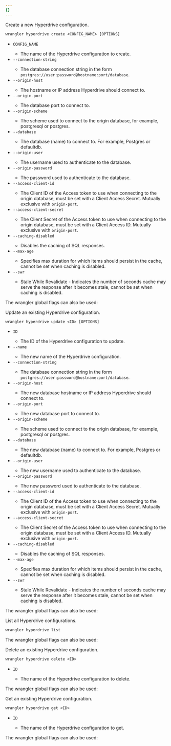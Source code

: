 ```yaml
---
{}
---
```



<AnchorHeading title="`create`" slug="hyperdrive-create" depth={3} />

Create a new Hyperdrive configuration.

```txt
wrangler hyperdrive create <CONFIG_NAME> [OPTIONS]
```

- `CONFIG_NAME` <Type text="string" /> <MetaInfo text="required" />
  - The name of the Hyperdrive configuration to create.
- `--connection-string` <Type text="string" /> <MetaInfo text="optional" />
  - The database connection string in the form `postgres://user:password@hostname:port/database`.
- `--origin-host` <Type text="string" /> <MetaInfo text="optional" />
  - The hostname or IP address Hyperdrive should connect to.
- `--origin-port` <Type text="number" /> <MetaInfo text="optional" />
  - The database port to connect to.
- `--origin-scheme` <Type text="string" /> <MetaInfo text="optional" />
  - The scheme used to connect to the origin database, for example, postgresql or postgres.
- `--database` <Type text="string" /> <MetaInfo text="optional" />
  - The database (name) to connect to. For example, Postgres or defaultdb.
- `--origin-user` <Type text="string" /> <MetaInfo text="optional" />
  - The username used to authenticate to the database.
- `--origin-password` <Type text="string" /> <MetaInfo text="optional" />
  - The password used to authenticate to the database.
- `--access-client-id` <Type text="string" /> <MetaInfo text="optional" />
  - The Client ID of the Access token to use when connecting to the origin database, must be set with a Client Access Secret. Mutually exclusive with `origin-port`.
- `--access-client-secret` <Type text="string" /> <MetaInfo text="optional" />
  - The Client Secret of the Access token to use when connecting to the origin database, must be set with a Client Access ID. Mutually exclusive with `origin-port`.
- `--caching-disabled` <Type text="boolean" /> <MetaInfo text="optional" />
  - Disables the caching of SQL responses.
- `--max-age` <Type text="number" /> <MetaInfo text="optional" />
  - Specifies max duration for which items should persist in the cache, cannot be set when caching is disabled.
- `--swr` <Type text="number" /> <MetaInfo text="optional" />
  - Stale While Revalidate - Indicates the number of seconds cache may serve the response after it becomes stale, cannot be set when caching is disabled.

The wrangler global flags can also be used:

<Render file="wrangler-commands/global-flags" product="workers" />

<AnchorHeading title="`update`" slug="hyperdrive-update" depth={3} />

Update an existing Hyperdrive configuration.

```txt
wrangler hyperdrive update <ID> [OPTIONS]
```

- `ID` <Type text="string" /> <MetaInfo text="required" />
  - The ID of the Hyperdrive configuration to update.
- `--name` <Type text="string" /> <MetaInfo text="optional" />
  - The new name of the Hyperdrive configuration.
- `--connection-string` <Type text="string" /> <MetaInfo text="optional" />
  - The database connection string in the form `postgres://user:password@hostname:port/database`.
- `--origin-host` <Type text="string" /> <MetaInfo text="optional" />
  - The new database hostname or IP address Hyperdrive should connect to.
- `--origin-port` <Type text="string" /> <MetaInfo text="optional" />
  - The new database port to connect to.
- `--origin-scheme` <Type text="string" /> <MetaInfo text="optional" />
  - The scheme used to connect to the origin database, for example, postgresql or postgres.
- `--database` <Type text="string" /> <MetaInfo text="optional" />
  - The new database (name) to connect to. For example, Postgres or defaultdb.
- `--origin-user` <Type text="string" /> <MetaInfo text="optional" />
  - The new username used to authenticate to the database.
- `--origin-password` <Type text="string" /> <MetaInfo text="optional" />
  - The new password used to authenticate to the database.
- `--access-client-id` <Type text="string" /> <MetaInfo text="optional" />
  - The Client ID of the Access token to use when connecting to the origin database, must be set with a Client Access Secret. Mutually exclusive with `origin-port`.
- `--access-client-secret` <Type text="string" /> <MetaInfo text="optional" />
  - The Client Secret of the Access token to use when connecting to the origin database, must be set with a Client Access ID. Mutually exclusive with `origin-port`.
- `--caching-disabled` <Type text="boolean" /> <MetaInfo text="optional" />
  - Disables the caching of SQL responses.
- `--max-age` <Type text="number" /> <MetaInfo text="optional" />
  - Specifies max duration for which items should persist in the cache, cannot be set when caching is disabled.
- `--swr` <Type text="number" /> <MetaInfo text="optional" />
  - Stale While Revalidate - Indicates the number of seconds cache may serve the response after it becomes stale, cannot be set when caching is disabled.

The wrangler global flags can also be used:

<Render file="wrangler-commands/global-flags" product="workers" />

<AnchorHeading title="`list`" slug="hyperdrive-list" depth={3} />

List all Hyperdrive configurations.

```txt
wrangler hyperdrive list
```

The wrangler global flags can also be used:

<Render file="wrangler-commands/global-flags" product="workers" />

<AnchorHeading title="`delete`" slug="hyperdrive-delete" depth={3} />

Delete an existing Hyperdrive configuration.

```txt
wrangler hyperdrive delete <ID>
```

- `ID` <Type text="string" /> <MetaInfo text="required" />
  - The name of the Hyperdrive configuration to delete.

The wrangler global flags can also be used:

<Render file="wrangler-commands/global-flags" product="workers" />

<AnchorHeading title="`get`" slug="hyperdrive-get" depth={3} />

Get an existing Hyperdrive configuration.

```txt
wrangler hyperdrive get <ID>
```

- `ID` <Type text="string" /> <MetaInfo text="required" />
  - The name of the Hyperdrive configuration to get.

The wrangler global flags can also be used:

<Render file="wrangler-commands/global-flags" product="workers" />
